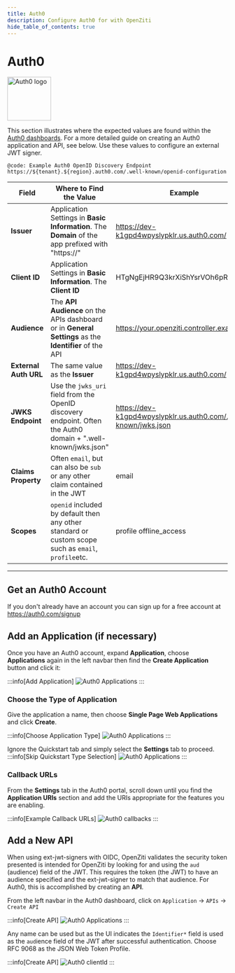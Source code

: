 ```yaml
---
title: Auth0
description: Configure Auth0 for with OpenZiti
hide_table_of_contents: true
---
```



# Auth0

<img src="/icons/logo-auth0.svg" alt="Auth0 logo" height="100px"/>

This section illustrates where the expected values are found within the [Auth0 dashboards](https://auth0.com/). For a 
more detailed guide on creating an Auth0 application and API, see below.  Use these values to configure an external JWT
signer.

```example-text
@code: Example Auth0 OpenID Discovery Endpoint
https://${tenant}.${region}.auth0.com/.well-known/openid-configuration
```

| Field                 | Where to Find the Value                                                                                       | Example                                                         |
|-----------------------|---------------------------------------------------------------------------------------------------------------|-----------------------------------------------------------------|
| **Issuer**            | Application Settings in **Basic Information**. The **Domain** of the app prefixed with "https://"             | https://dev-k1gpd4wpyslypklr.us.auth0.com/                      |
| **Client ID**         | Application Settings in **Basic Information**. The **Client ID**                                              | HTgNgEjHR9Q3krXiShYsrVOh6pRNrtH0q                               |
| **Audience**          | The **API Audience** on the APIs dashboard or in **General Settings** as the **Identifier** of the API        | https://your.openziti.controller.example.io                     |
| **External Auth URL** | The same value as the **Issuer**                                                                              | https://dev-k1gpd4wpyslypklr.us.auth0.com/                      |
| **JWKS Endpoint**     | Use the `jwks_uri` field from the OpenID discovery endpoint. Often the Auth0 domain + ".well-known/jwks.json" | https://dev-k1gpd4wpyslypklr.us.auth0.com/.well-known/jwks.json |
| **Claims Property**   | Often `email`, but can also be `sub` or any other claim contained in the JWT                                  | email                                                           |
| **Scopes**            | `openid` included by default then any other standard or custom scope such as `email`, `profile`etc.           | profile offline_access                                          |

---

## Get an Auth0 Account

If you don't already have an account you can sign up for a free account at https://auth0.com/signup

## Add an Application (if necessary)

Once you have an Auth0 account, expand **Application**, choose **Applications** again in the left navbar then find the 
**Create Application** button and click it:

:::info[Add Application]
![Auth0 Applications](/img/idps/auth0/create-app.png)
:::

### Choose the Type of Application

Give the application a name, then choose **Single Page Web Applications** and click **Create**.

:::info[Choose Application Type]
![Auth0 Applications](/img/idps/auth0/create-spa.png)
:::

Ignore the Quickstart tab and simply select the **Settings** tab to proceed.
:::info[Skip Quickstart Type Selection]
![Auth0 Applications](/img/idps/auth0/skip-quickstart.png)
:::

### Callback URLs

<CallbackUrls/>

From the **Settings** tab in the Auth0 portal, scroll down until you find the **Application URIs** section and add the 
URIs appropriate for the features you are enabling.

:::info[Example Callback URLs]
![Auth0 callbacks](/img/idps/auth0/callbacks.png)
:::

## Add a New API

When using ext-jwt-signers with OIDC, OpenZiti validates the security token presented is intended for OpenZiti by 
looking for and using the `aud` (audience) field of the JWT.  This requires the token (the JWT) to have an audience 
specified and the ext-jwt-signer to match that audience. For Auth0, this is accomplished by creating an **API**.

From the left navbar in the Auth0 dashboard, click on `Application` -> `APIs` -> `Create API`

:::info[Create API]
![Auth0 Applications](/img/idps/auth0/create-api.png)
:::

Any name can be used but as the UI indicates the `Identifier*` field is used as the `aud`ience field of the JWT 
after successful authentication. Choose RFC 9068 as the JSON Web Token Profile.

:::info[Create API]
![Auth0 clientId](/img/idps/auth0/api-details.png)
:::
